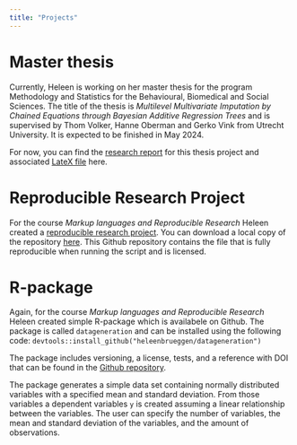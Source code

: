 ```yaml
---
title: "Projects"
---
```


# Master thesis 

Currently, Heleen is working on her master thesis for the program Methodology and Statistics for the Behavioural, Biomedical and Social Sciences. The title of the thesis is *Multilevel Multivariate Imputation by Chained Equations through
Bayesian Additive Regression Trees* and is supervised by Thom Volker, Hanne Oberman and Gerko Vink from Utrecht University. It is expected to be finished in May 2024. 

For now, you can find the [research report](files/Research_Report_Heleen_Brueggen.pdf) for this thesis project and associated [LateX file](files/Research_Report_Heleen_Brueggen.zip) here.

# Reproducible Research Project

For the course *Markup languages and Reproducible Research* Heleen created a [reproducible research project](https://github.com/heleenbrueggen/reproducible-repository). You can download a local copy of the repository [here](files/reproducible-repository-main.zip). This Github repository contains the file that is fully reproducible when running the script and is licensed.

# R-package

Again, for the course *Markup languages and Reproducible Research* Heleen created simple R-package which is availabele on Github. The package is called `datageneration` and can be installed using the following code: `devtools::install_github("heleenbrueggen/datageneration")`

The package includes versioning, a license, tests, and a reference with DOI that can be found in the [Github repository](https://github.com/heleenbrueggen/datageneration).

The package generates a simple data set containing normally distributed variables with a specified mean and standard deviation. From those variables a dependent variables `y` is created assuming a linear relationship between the variables. The user can specify the number of variables, the mean and standard deviation of the variables, and the amount of observations.

